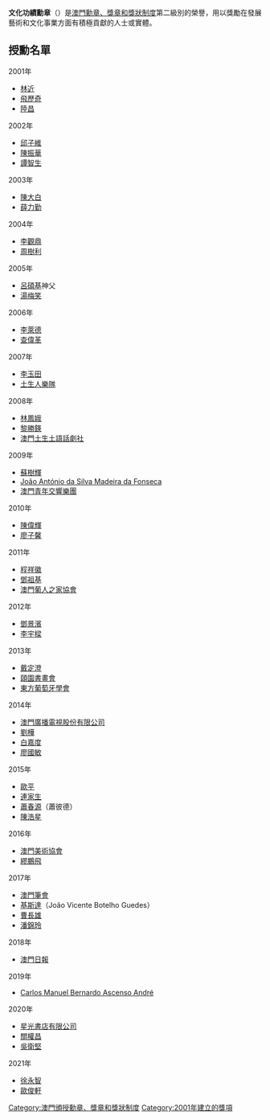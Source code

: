 '''文化功績勳章'''（{{lang-pt|'''Medalha de Mérito Cultural'''}}）是[[澳門勳章、獎章和獎狀制度|澳門勳章、獎章和獎狀制度]]第二級別的榮譽，用以獎勵在發展藝術和文化事業方面有積極貢獻的人士或實體。

== 授勳名單 ==
{{dynamic list}}
;2001年
* [[林近|林近]]
* [[飛歷奇|飛歷奇]]
* [[陸昌|陸昌]]

;2002年
* [[邱子維|邱子維]]
* [[陳振華|陳振華]]
* [[譚智生|譚智生]]

;2003年
* [[陳大白|陳大白]]
* [[薛力勤|薛力勤]]

;2004年
* [[李觀鼎|李觀鼎]]
* [[周樹利|周樹利]]

;2005年
* [[呂碩基|呂碩基]]神父
* [[湯梅笑|湯梅笑]]

;2006年
* [[李萊德|李萊德]]
* [[查偉革|查偉革]]

;2007年
* [[李玉田|李玉田]]
* [[土生人樂隊|土生人樂隊]]

;2008年
* [[林鳳娥|林鳳娥]]
* [[黎勝鍈|黎勝鍈]]
* [[澳門土生土語話劇社|澳門土生土語話劇社]]

;2009年
* [[蘇樹輝|蘇樹輝]]
* [[João_António_da_Silva_Madeira_da_Fonseca|João António da Silva Madeira da Fonseca]]
* [[澳門青年交響樂團|澳門青年交響樂團]]

;2010年
* [[陳偉輝|陳偉輝]]
* [[廖子馨|廖子馨]]

;2011年
* [[程祥徽|程祥徽]]
* [[鄧祖基|鄧祖基]]
* [[澳門葡人之家協會|澳門葡人之家協會]]

;2012年
* [[鄧景濱|鄧景濱]]
* [[李宇樑|李宇樑]]

;2013年
* [[戴定澄|戴定澄]]
* [[頤園書畫會|頤園書畫會]]
* [[東方葡萄牙學會|東方葡萄牙學會]]

;2014年
* [[澳門廣播電視股份有限公司|澳門廣播電視股份有限公司]]
* [[冬春軒|劉樺]]
* [[白嘉度|白嘉度]]
* [[廖國敏|廖國敏]]

;2015年
* [[歐平|歐平]]
* [[連家生|連家生]]
* [[蕭春源|蕭春源]]（蕭彼德）
* [[陳浩星|陳浩星]]

;2016年
* [[澳門美術協會|澳門美術協會]]
* [[繆鵬飛|繆鵬飛]]

;2017年
* [[澳門筆會|澳門筆會]]
* [[基斯達|基斯達]]（João Vicente Botelho Guedes） 
* [[曹長雄|曹長雄]]
* [[潘錦玲|潘錦玲]]

;2018年
* [[澳門日報|澳門日報]]

;2019年
* [[Carlos_Manuel_Bernardo_Ascenso_André|Carlos Manuel Bernardo Ascenso André]]

;2020年
* [[星光書店有限公司|星光書店有限公司]]
* [[關權昌|關權昌]]
* [[吳衛堅|吳衛堅]]

;2021年
* [[徐永智|徐永智]]
* [[歐俊軒|歐俊軒]]

{{澳門勳章、獎章和獎狀制度}}

[[Category:澳門頒授勳章、獎章和獎狀制度|Category:澳門頒授勳章、獎章和獎狀制度]]
[[Category:2001年建立的獎項|Category:2001年建立的獎項]]